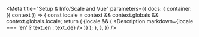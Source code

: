

<Meta
  title="Setup & Info/Scale and Vue"
  parameters={{
    docs: {
      container: ({ context }) => {
        const locale = context && context.globals && context.globals.locale;
        return (
          <DocsContainer context={context}>
            {locale && (
              <Description markdown={locale === 'en' ? text_en : text_de} />
            )}
          </DocsContainer>
        );
      },
    },
  }}
/>
